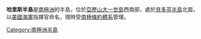 {{coord|71|31|S|74|6|W|source:GNIS|display=title}}

'''哈里斯半島'''是[[南極洲|南極洲]]的半島，位於[[亞歷山大一世島|亞歷山大一世島]]西南部，處於[[貝多芬半島|貝多芬半島]]北面，以[[美國海軍|美國海軍]]指揮官命名，現時受[[南極條約體系|南極條約體系]]管理。

{{Antarctica-geo-stub}}
[[Category:南極洲半島|Category:南極洲半島]]